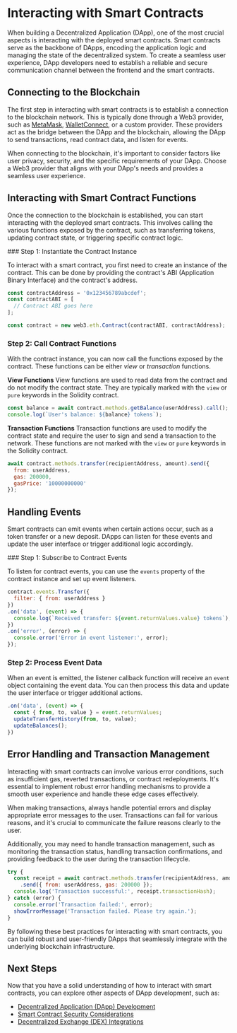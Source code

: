 
# Interacting with Smart Contracts

When building a Decentralized Application (DApp), one of the most crucial aspects is interacting with the deployed smart contracts. Smart contracts serve as the backbone of DApps, encoding the application logic and managing the state of the decentralized system. To create a seamless user experience, DApp developers need to establish a reliable and secure communication channel between the frontend and the smart contracts.

## Connecting to the Blockchain

The first step in interacting with smart contracts is to establish a connection to the blockchain network. This is typically done through a Web3 provider, such as [MetaMask](https://metamask.io/), [WalletConnect](https://walletconnect.com/), or a custom provider. These providers act as the bridge between the DApp and the blockchain, allowing the DApp to send transactions, read contract data, and listen for events.

<Callout type="info">
When connecting to the blockchain, it's important to consider factors like user privacy, security, and the specific requirements of your DApp. Choose a Web3 provider that aligns with your DApp's needs and provides a seamless user experience.
</Callout>

## Interacting with Smart Contract Functions

Once the connection to the blockchain is established, you can start interacting with the deployed smart contracts. This involves calling the various functions exposed by the contract, such as transferring tokens, updating contract state, or triggering specific contract logic.

<Steps>
### Step 1: Instantiate the Contract Instance

To interact with a smart contract, you first need to create an instance of the contract. This can be done by providing the contract's ABI (Application Binary Interface) and the contract's address.

```javascript
const contractAddress = '0x123456789abcdef';
const contractABI = [
  // Contract ABI goes here
];

const contract = new web3.eth.Contract(contractABI, contractAddress);
```

### Step 2: Call Contract Functions

With the contract instance, you can now call the functions exposed by the contract. These functions can be either _view_ or _transaction_ functions.

**View Functions**
View functions are used to read data from the contract and do not modify the contract state. They are typically marked with the `view` or `pure` keywords in the Solidity contract.

```javascript
const balance = await contract.methods.getBalance(userAddress).call();
console.log(`User's balance: ${balance} tokens`);
```

**Transaction Functions**
Transaction functions are used to modify the contract state and require the user to sign and send a transaction to the network. These functions are not marked with the `view` or `pure` keywords in the Solidity contract.

```javascript
await contract.methods.transfer(recipientAddress, amount).send({
  from: userAddress,
  gas: 200000,
  gasPrice: '10000000000'
});
```

</Steps>

## Handling Events

Smart contracts can emit events when certain actions occur, such as a token transfer or a new deposit. DApps can listen for these events and update the user interface or trigger additional logic accordingly.

<Steps>
### Step 1: Subscribe to Contract Events

To listen for contract events, you can use the `events` property of the contract instance and set up event listeners.

```javascript
contract.events.Transfer({
  filter: { from: userAddress }
})
.on('data', (event) => {
  console.log(`Received transfer: ${event.returnValues.value} tokens`);
})
.on('error', (error) => {
  console.error('Error in event listener:', error);
});
```

### Step 2: Process Event Data

When an event is emitted, the listener callback function will receive an `event` object containing the event data. You can then process this data and update the user interface or trigger additional actions.

```javascript
.on('data', (event) => {
  const { from, to, value } = event.returnValues;
  updateTransferHistory(from, to, value);
  updateBalances();
})
```
</Steps>

## Error Handling and Transaction Management

Interacting with smart contracts can involve various error conditions, such as insufficient gas, reverted transactions, or contract redeployments. It's essential to implement robust error handling mechanisms to provide a smooth user experience and handle these edge cases effectively.

<Callout type="warning">
When making transactions, always handle potential errors and display appropriate error messages to the user. Transactions can fail for various reasons, and it's crucial to communicate the failure reasons clearly to the user.
</Callout>

Additionally, you may need to handle transaction management, such as monitoring the transaction status, handling transaction confirmations, and providing feedback to the user during the transaction lifecycle.

```javascript
try {
  const receipt = await contract.methods.transfer(recipientAddress, amount)
    .send({ from: userAddress, gas: 200000 });
  console.log('Transaction successful:', receipt.transactionHash);
} catch (error) {
  console.error('Transaction failed:', error);
  showErrorMessage('Transaction failed. Please try again.');
}
```

By following these best practices for interacting with smart contracts, you can build robust and user-friendly DApps that seamlessly integrate with the underlying blockchain infrastructure.

## Next Steps

Now that you have a solid understanding of how to interact with smart contracts, you can explore other aspects of DApp development, such as:

- [Decentralized Application (DApp) Development](/decentralized-applications-dapps/dapp-development)
- [Smart Contract Security Considerations](/security-and-risks-in-defi/smart-contract-security)
- [Decentralized Exchange (DEX) Integrations](/decentralized-finance-defi/decentralized-exchanges-dexs)